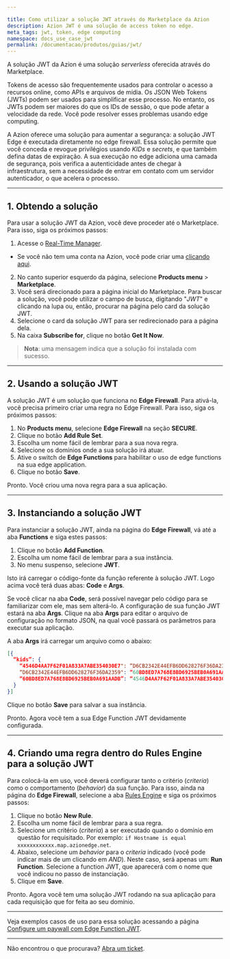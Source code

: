 ```yaml
---

title: Como utilizar a solução JWT através do Marketplace da Azion
description: Azion JWT é uma solução de access token no edge.
meta_tags: jwt, token, edge computing
namespace: docs_use_case_jwt
permalink: /documentacao/produtos/guias/jwt/
---
```


A solução JWT da Azion é uma solução *serverless* oferecida através do Marketplace.

Tokens de acesso são frequentemente usados para controlar o acesso a recursos online, como APIs e arquivos de mídia. Os JSON Web Tokens (JWTs) podem ser usados para simplificar esse processo. No entanto, os JWTs podem ser maiores do que os IDs de sessão, o que pode afetar a velocidade da rede. Você pode resolver esses problemas usando edge computing.

A Azion oferece uma solução para aumentar a segurança: a solução JWT Edge é executada diretamente no edge firewall. Essa solução permite que você conceda e revogue privilégios usando *KIDs* e *secrets*, e que também defina datas de expiração. A sua execução no edge adiciona uma camada de segurança, pois verifica a autenticidade antes de chegar à infraestrutura, sem a necessidade de entrar em contato com um servidor autenticador, o que acelera o processo.

---

## 1. Obtendo a solução

Para usar a solução JWT da Azion, você deve proceder até o Marketplace. Para isso, siga os próximos passos:

1. Acesse o [Real-Time Manager](https://manager.azion.com/).
  - Se você não tem uma conta na Azion, você pode criar uma [clicando aqui](https://manager.azion.com/signup/).
2. No canto superior esquerdo da página, selecione **Products menu** > **Marketplace**.
3. Você será direcionado para a página inicial do Marketplace. Para buscar a solução, você pode utilizar o campo de busca, digitando "*JWT*" e clicando na lupa ou, então, procurar na página pelo card da solução JWT.
4. Selecione o card da solução JWT para ser redirecionado para a página dela.
5. Na caixa **Subscribe for**, clique no botão **Get It Now**.

> **Nota**: uma mensagem indica que a solução foi instalada com sucesso.

---

## 2. Usando a solução JWT

A solução JWT é um solução que funciona no **Edge Firewall**. Para ativá-la, você precisa primeiro criar uma regra no Edge Firewall. Para isso, siga os próximos passos:

1. No **Products menu**, selecione **Edge Firewall** na seção **SECURE**.
2. Clique no botão **Add Rule Set**.
3. Escolha um nome fácil de lembrar para a sua nova regra.
4. Selecione os domínios onde a sua solução irá atuar.
5. Ative o switch de **Edge Functions** para habilitar o uso de edge functions na sua edge application.
6. Clique no botão **Save**.

Pronto. Você criou uma nova regra para a sua aplicação.

---

## 3. Instanciando a solução JWT

Para instanciar a solução JWT, ainda na página do **Edge Firewall**, vá até a aba **Functions** e siga estes passos:

1. Clique no botão **Add Function**.
2. Escolha um nome fácil de lembrar para a sua instância.
3. No menu suspenso, selecione **JWT**.

Isto irá carregar o código-fonte da função referente à solução JWT. Logo acima você terá duas abas: **Code** e **Args**.

Se você clicar na aba **Code**, será possível navegar pelo código para se familiarizar com ele, mas sem alterá-lo. A configuração de sua função JWT estará na aba **Args**. Clique na aba **Args** para editar o arquivo de configuração no formato JSON, na qual você passará os parâmetros para executar sua aplicação.

A aba **Args** irá carregar um arquivo como o abaixo:

```json
[{
  “kids”: {
    “4546D4AA7F62F01A833A7ABE354030E7": “D6CB2342E44EFB6DD628276F36DA2359”,
    “D6CB2342E44EFB6DD628276F36DA2359": “60BD8ED7A768E8BD6925BEB0A691AADB”,
    “60BD8ED7A768E8BD6925BEB0A691AADB”: “4546D4AA7F62F01A833A7ABE354030E7”
  }
}]
```

Clique no botão **Save** para salvar a sua instância.

Pronto. Agora você tem a sua Edge Function JWT devidamente configurada. 

---

## 4. Criando uma regra dentro do Rules Engine para a solução JWT

Para colocá-la em uso, você deverá configurar tanto o critério (*criteria*) como o comportamento (*behavior*) da sua função. Para isso, ainda na página do **Edge Firewall**, selecione a aba [Rules Engine](/pt-br/documentacao/produtos/edge-application/rules-engine/) e siga os próximos passos:

1. Clique no botão **New Rule**.
2. Escolha um nome fácil de lembrar para a sua regra.
3. Selecione um critério (*criteria*) a ser executado quando o domínio em questão for requisitado. Por exemplo: `if Hostname is equal xxxxxxxxxxxx.map.azionedge.net`.
4. Abaixo, selecione um *behavior* para o *criteria* indicado (você pode indicar mais de um clicando em *AND*). Neste caso, será apenas um: **Run Function**. Selecione a function JWT, que aparecerá com o nome que você indicou no passo de instanciação.
5. Clique em **Save**.

Pronto. Agora você tem uma solução JWT rodando na sua aplicação para cada requisição que for feita ao seu domínio.

---

Veja exemplos casos de uso para essa solução acessando a página [Configure um paywall com Edge Function JWT](/pt-br/documentacao/produtos/guias/paywall-edge-function-jwt/).

---

Não encontrou o que procurava? [Abra um ticket](https://tickets.azion.com/pt-BR/support/login/).
